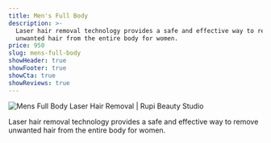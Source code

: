 ```yaml
---
title: Men's Full Body
description: >-
  Laser hair removal technology provides a safe and effective way to remove
  unwanted hair from the entire body for women.
price: 950
slug: mens-full-body
showHeader: true
showFooter: true
showCta: true
showReviews: true
---
```


![Mens Full Body Laser Hair Removal | Rupi Beauty Studio](/uploads/services/laser-hair-removal.webp 'Mens Full Body Laser Hair Removal  | Rupi Beauty Studio')

Laser hair removal technology provides a safe and effective way to remove unwanted hair from the entire body for women.
